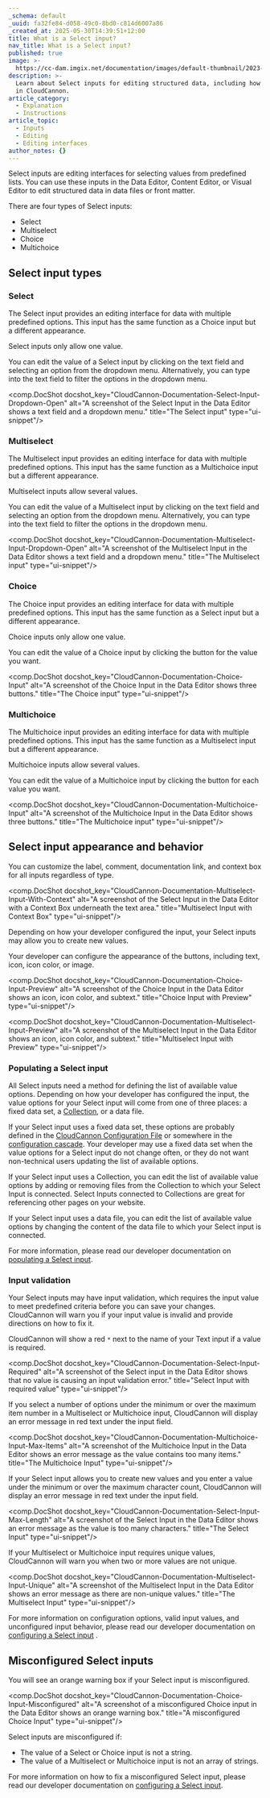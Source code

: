 ```yaml
---
_schema: default
_uuid: fa32fe84-d058-49c0-8bd0-c814d6007a86
_created_at: 2025-05-30T14:39:51+12:00
title: What is a Select input?
nav_title: What is a Select input?
published: true
image: >-
  https://cc-dam.imgix.net/documentation/images/default-thumbnail/2023-Q4/CloudCannon-Documentation-Thumbnail.png
description: >-
  Learn about Select inputs for editing structured data, including how they work
  in CloudCannon.
article_category:
  - Explanation
  - Instructions
article_topic:
  - Inputs
  - Editing
  - Editing interfaces
author_notes: {}
---
```

Select inputs are editing interfaces for selecting values from predefined lists. You can use these inputs in the Data Editor, Content Editor, or Visual Editor to edit structured data in data files or front matter.

There are four types of Select inputs:

* Select
* Multiselect
* Choice
* Multichoice

## Select input types

### Select

The Select input provides an editing interface for data with multiple predefined options. This input has the same function as a Choice input but a different appearance.

Select inputs only allow one value.

You can edit the value of a Select input by clicking on the text field and selecting an option from the dropdown menu. Alternatively, you can type into the text field to filter the options in the dropdown menu.

<comp.DocShot docshot_key="CloudCannon-Documentation-Select-Input-Dropdown-Open" alt="A screenshot of the Select Input in the Data Editor shows a text field and a dropdown menu." title="The Select input" type="ui-snippet"/>

### Multiselect

The Multiselect input provides an editing interface for data with multiple predefined options. This input has the same function as a Multichoice input but a different appearance.

Multiselect inputs allow several values.

You can edit the value of a Multiselect input by clicking on the text field and selecting an option from the dropdown menu. Alternatively, you can type into the text field to filter the options in the dropdown menu.

<comp.DocShot docshot_key="CloudCannon-Documentation-Multiselect-Input-Dropdown-Open" alt="A screenshot of the Multiselect Input in the Data Editor shows a text field and a dropdown menu." title="The Multiselect input" type="ui-snippet"/>

### Choice

The Choice input provides an editing interface for data with multiple predefined options.  This input has the same function as a Select input but a different appearance.

Choice inputs only allow one value.

You can edit the value of a Choice input by clicking the button for the value you want.

<comp.DocShot docshot_key="CloudCannon-Documentation-Choice-Input" alt="A screenshot of the Choice Input in the Data Editor shows three buttons." title="The Choice input" type="ui-snippet"/>

### Multichoice

The Multichoice input provides an editing interface for data with multiple predefined options. This input has the same function as a Multiselect input but a different appearance.

Multichoice inputs allow several values.

You can edit the value of a Multichoice input by clicking the button for each value you want.

<comp.DocShot docshot_key="CloudCannon-Documentation-Multichoice-Input" alt="A screenshot of the Multichoice Input in the Data Editor shows three buttons." title="The Multichoice input" type="ui-snippet"/>

## Select input appearance and behavior

You can customize the label, comment, documentation link, and context box for all inputs regardless of type.

<comp.DocShot docshot_key="CloudCannon-Documentation-Multiselect-Input-With-Context" alt="A screenshot of the Select Input in the Data Editor with a Context Box underneath the text area." title="Multiselect Input with Context Box" type="ui-snippet"/>

Depending on how your developer configured the input, your Select inputs may allow you to create new values.

Your developer can configure the appearance of the buttons, including text, icon, icon color, or image.

<comp.DocShot docshot_key="CloudCannon-Documentation-Choice-Input-Preview" alt="A screenshot of the Choice Input in the Data Editor shows an icon, icon color, and subtext." title="Choice Input with Preview" type="ui-snippet"/>

<comp.DocShot docshot_key="CloudCannon-Documentation-Multiselect-Input-Preview" alt="A screenshot of the Multiselect Input in the Data Editor shows an icon, icon color, and subtext." title="Multiselect Input with Preview" type="ui-snippet"/>

### Populating a Select input

All Select inputs need a method for defining the list of available value options. Depending on how your developer has configured the input, the value options for your Select input will come from one of three places: a fixed data set, a [Collection](/documentation/articles/what-is-a-collection/), or a data file.

If your Select input uses a fixed data set, these options are probably defined in the [CloudCannon Configuration File](/documentation/articles/what-is-the-cloudcannon-configuration-file/) or somewhere in the [configuration cascade](/documentation/articles/using-the-configuration-cascade/). Your developer may use a fixed data set when the value options for a Select input do not change often, or they do not want non-technical users updating the list of available options.

If your Select input uses a Collection, you can edit the list of available value options by adding or removing files from the Collection to which your Select Input is connected. Select Inputs connected to Collections are great for referencing other pages on your website.

If your Select input uses a data file, you can edit the list of available value options by changing the content of the data file to which your Select input is connected.

For more information, please read our developer documentation on [populating a Select input](/documentation/articles/populate-a-select-input/).

### Input validation

Your Select inputs may have input validation, which requires the input value to meet predefined criteria before you can save your changes. CloudCannon will warn you if your input value is invalid and provide directions on how to fix it.

CloudCannon will show a red `*` next to the name of your Text input if a value is required.

<comp.DocShot docshot_key="CloudCannon-Documentation-Select-Input-Required" alt="A screenshot of the Select input in the Data Editor shows that no value is causing an input validation error." title="Select Input with required value" type="ui-snippet"/>

If you select a number of options under the minimum or over the maximum item number in a Multiselect or Multichoice input, CloudCannon will display an error message in red text under the input field.

<comp.DocShot docshot_key="CloudCannon-Documentation-Multichoice-Input-Max-Items" alt="A screenshot of the Multichoice Input in the Data Editor shows an error message as the value contains too many items." title="The Multichoice Input" type="ui-snippet"/>

If your Select input allows you to create new values and you enter a value under the minimum or over the maximum character count, CloudCannon will display an error message in red text under the input field.

<comp.DocShot docshot_key="CloudCannon-Documentation-Select-Input-Max-Length" alt="A screenshot of the Select Input in the Data Editor shows an error message as the value is too many characters." title="The Select Input" type="ui-snippet"/>

If your Multiselect or Multichoice input requires unique values, CloudCannon will warn you when two or more values are not unique.

<comp.DocShot docshot_key="CloudCannon-Documentation-Multiselect-Input-Unique" alt="A screenshot of the Multiselect Input in the Data Editor shows an error message as there are non-unique values." title="The Multiselect Input" type="ui-snippet"/>

For more information on configuration options, valid input values, and unconfigured input behavior, please read our developer documentation on [configuring a Select input](/documentation/articles/configure-a-select-input/) .

## Misconfigured Select inputs

You will see an orange warning box if your Select input is misconfigured.

<comp.DocShot docshot_key="CloudCannon-Documentation-Choice-Input-Misconfigured" alt="A screenshot of a misconfigured Choice input in the Data Editor shows an orange warning box." title="A misconfigured Choice Input" type="ui-snippet"/>

Select inputs are misconfigured if:

* The value of a Select or Choice input is not a string.
* The value of a Multiselect or Multichoice input is not an array of strings.

For more information on how to fix a misconfigured Select input, please read our developer documentation on [configuring a Select input](/documentation/articles/configure-a-select-input/).